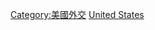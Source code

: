 {{Commonscat|Bilateral relations of the United States}}

[[Category:美國外交|Category:美國外交]]
[[Category:各国雙邊關係|United States]]